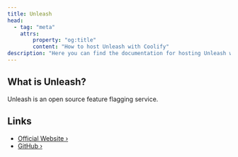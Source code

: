 ```yaml
---
title: Unleash
head:
  - tag: "meta"
    attrs:
        property: "og:title"
        content: "How to host Unleash with Coolify"
description: "Here you can find the documentation for hosting Unleash with Coolify."
---
```



<Badge text="One-click setup." variant="note" size="large" />

## What is Unleash?

Unleash is an open source feature flagging service.

## Links

- [Official Website ›](https://getunleash.io)
- [GitHub ›](https://github.com/unleash/unleash)
